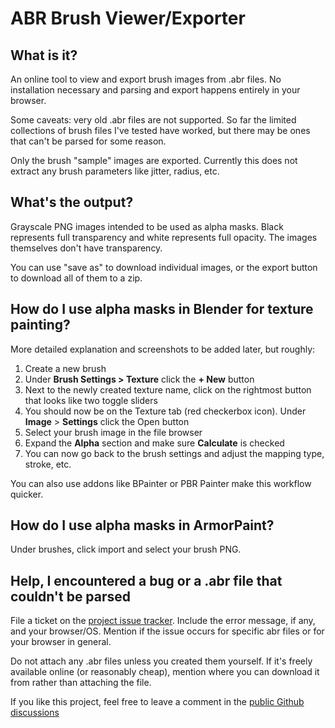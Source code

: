 
# ABR Brush Viewer/Exporter

## What is it?

An online tool to view and export brush images from .abr files.
No installation necessary and parsing and export happens entirely in your browser.

Some caveats: very old .abr files are not supported. So far the limited collections of brush files I've
tested have worked, but there may be ones that can't be parsed for some reason.

Only the brush "sample" images are exported. Currently this does not extract any brush parameters like jitter,
radius, etc.

## What's the output?

Grayscale PNG images intended to be used as alpha masks. Black represents full transparency and white
represents full opacity. The images themselves don't have transparency.

You can use "save as" to download individual images, or the export button to download all of them to a zip.

## How do I use alpha masks in Blender for texture painting?

More detailed explanation and screenshots to be added later, but roughly:

1. Create a new brush
2. Under **Brush Settings > Texture** click the **+ New** button
3. Next to the newly created texture name, click on the rightmost button that looks like two toggle sliders
4. You should now be on the Texture tab (red checkerbox icon). Under **Image** > **Settings** click the Open button
5. Select your brush image in the file browser
6. Expand the **Alpha** section and make sure **Calculate** is checked
7. You can now go back to the brush settings and adjust the mapping type, stroke, etc.

You can also use addons like BPainter or PBR Painter make this workflow quicker.

## How do I use alpha masks in ArmorPaint?

Under brushes, click import and select your brush PNG.

## Help, I encountered a bug or a .abr file that couldn't be parsed

File a ticket on the [project issue tracker](https://github.com/jlai/brush-viewer/issues/new). Include the error message,
if any, and your browser/OS. Mention if the issue occurs for specific abr files or for your browser in general.

Do not attach any .abr files unless you created them yourself. If it's freely available online (or reasonably cheap),
mention where you can download it from rather than attaching the file.

If you like this project, feel free to leave a comment in the
[public Github discussions](https://github.com/jlai/brush-viewer/discussions)
